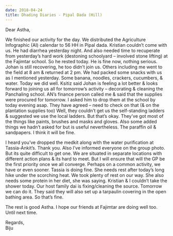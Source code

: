 ```yaml
---
date: 2018-04-24
title: Dhading Diaries - Pipal Dada (Hill)
---
```


Dear Astha,

We finished our activity for the day. We distributed the Agriculture Infographic (AI) calendar to 56 HH in Pipal dada. Kristian couldn’t come with us. He had diarrhea yesterday night. And also needed time to recuperate from yesterday’s hard work (destoning schoolyard – involved stone lifting) at the Fajimtar school. So he rested today. He is fine now, nothing serious. Johan is still recovering, he too didn’t join us. Others including me went to the field at 8 am & returned at 2 pm. We had packed some snacks with us as I mentioned yesterday. Some banana, noodles, crackers, cucumbers, & water. Today we did well. Ksitiz said Johan is feeling a lot better & looks forward to joining us all for tomorrow’s activity – decorating & cleaning the Panchaling school. AN’s finance person called me & said that the supplies were procured for tomorrow. I asked him to drop them at the school by today evening asap. They have agreed – need to check on that (& on the plantation supplies too) Well, they couldn’t get us the self-standing ladders & suggested we use the local ladders. But that’s okay. They’ve got most of the things like paints, brushes and masks and gloves. Also some added things we hadn’t asked for but is useful nevertheless. The paraffin oil & sandpapers. I think it will be fine.

I heard you’ve dropped the medkit along with the water purification at Tassia-Ankit’s. Thank you. Also I’ve informed everyone on the group photo. But its quite difficult to get one. We are situated in separate locations with different action plans & its hard to meet. But I will ensure that will the GP be the first priority once we all converge. Perhaps on a common activity, we have or even sooner. Tassia is doing fine. She needs rest after today’s long hike under the scorching heat. We took plenty of rest on our way. She also needs some protein in her diet, she was saying. Kristian & I couldn’t take the shower today. Our host family dai is fixing/cleaning the source. Tomorrow we can do it. They said they will also set up a tarpaulin covering in the open bathing area. So that’s fine.

The rest is good Astha. I hope our friends at Fajimtar are doing well too. Until next time.

Regards,  
Biju
